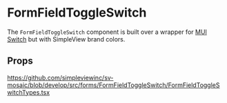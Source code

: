 
<Meta title='FormFields/FormFieldToggleSwitch/Readme' />

# FormFieldToggleSwitch

The `FormFieldToggleSwitch` component is built over a wrapper for [MUI Switch](https://mui.com/material-ui/react-switch/#main-content) but with SimpleView brand colors.

## Props

https://github.com/simpleviewinc/sv-mosaic/blob/develop/src/forms/FormFieldToggleSwitch/FormFieldToggleSwitchTypes.tsx

